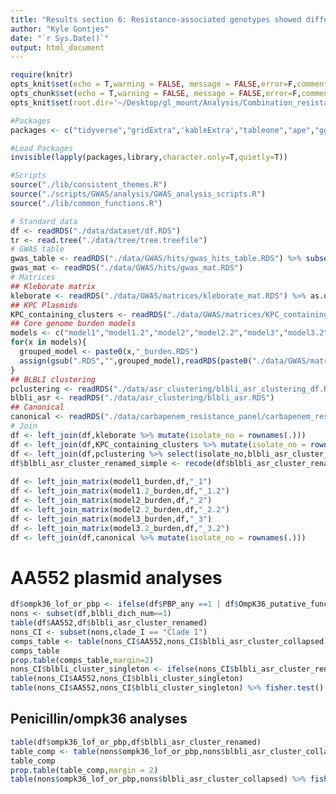 ```yaml
---
title: "Results section 6: Resistance-associated genotypes showed different propensities for spread"
author: "Kyle Gontjes"
date: "`r Sys.Date()`"
output: html_document
--- 
```


```r
require(knitr)
opts_knit$set(echo = T,warning = FALSE, message = FALSE,error=F,comment=NA)
opts_chunk$set(echo = T,warning = FALSE, message = FALSE,error=F,comment=NA)
opts_knit$set(root.dir='~/Desktop/gl_mount/Analysis/Combination_resistance/pre-intro-blbli-resistance-ms/')
```

```r
#Packages
packages <- c("tidyverse","gridExtra",'kableExtra',"tableone","ape","ggtree")

#Load Packages
invisible(lapply(packages,library,character.only=T,quietly=T))

#Scripts
source("./lib/consistent_themes.R")
source("./scripts/GWAS/analysis/GWAS_analysis_scripts.R")
source("./lib/common_functions.R")
```

```r
# Standard data
df <- readRDS("./data/dataset/df.RDS")
tr <- read.tree("./data/tree/tree.treefile")
# GWAS table
gwas_table <- readRDS("./data/GWAS/hits/gwas_hits_table.RDS") %>% subset(nn_qc=="Yes")
gwas_mat <- readRDS("./data/GWAS/hits/gwas_mat.RDS")  
# Matrices
## Kleborate matrix
kleborate <- readRDS("./data/GWAS/matrices/kleborate_mat.RDS") %>% as.data.frame 
## KPC Plasmids 
KPC_containing_clusters <- readRDS("./data/GWAS/matrices/KPC_containing_cluster_mat.RDS") %>% as.data.frame
## Core genome burden models
models <- c("model1","model1.2","model2","model2.2","model3","model3.2")
for(x in models){
  grouped_model <- paste0(x,"_burden.RDS")
  assign(gsub(".RDS","",grouped_model),readRDS(paste0("./data/GWAS/matrices/",grouped_model)) %>% as.data.frame)
}
## BLBLI clustering
pclustering <- readRDS("./data/asr_clustering/blbli_asr_clustering_df.RDS")
blbli_asr <- readRDS("./data/asr_clustering/blbli_asr.RDS")
## Canonical
canonical <- readRDS("./data/carbapenem_resistance_panel/carbapenem_resistance_panel_matrix.RDS")
# Join
df <- left_join(df,kleborate %>% mutate(isolate_no = rownames(.)))
df <- left_join(df,KPC_containing_clusters %>% mutate(isolate_no = rownames(.)))  
df <- left_join(df,pclustering %>% select(isolate_no,blbli_asr_cluster_renamed,blbli_asr_cluster_collapsed))
df$blbli_asr_cluster_renamed_simple <- recode(df$blbli_asr_cluster_renamed,"No Feature"="Susceptible" )
   
df <- left_join_matrix(model1_burden,df,"_1")
df <- left_join_matrix(model1.2_burden,df,"_1.2")
df <- left_join_matrix(model2_burden,df,"_2")
df <- left_join_matrix(model2.2_burden,df,"_2.2")
df <- left_join_matrix(model3_burden,df,"_3")
df <- left_join_matrix(model3.2_burden,df,"_3.2")
df <- left_join(df,canonical %>% mutate(isolate_no = rownames(.))) 
```

# AA552 plasmid analyses
```r
df$ompk36_lof_or_pbp <- ifelse(df$PBP_any ==1 | df$OmpK36_putative_function_altering == 1 ,1,0) 
nons <- subset(df,blbli_dich_num==1)
table(df$AA552,df$blbli_asr_cluster_renamed)
nons_CI <- subset(nons,clade_I == "Clade I")
comps_table <- table(nons_CI$AA552,nons_CI$blbli_asr_cluster_collapsed) 
comps_table
prop.table(comps_table,margin=2)
nons_CI$blbli_cluster_singleton <- ifelse(nons_CI$blbli_asr_cluster_renamed=="Singleton","Singleton","Cluster")
table(nons_CI$AA552,nons_CI$blbli_cluster_singleton)
table(nons_CI$AA552,nons_CI$blbli_cluster_singleton) %>% fisher.test()
```
 
## Penicillin/ompk36 analyses
```r
table(df$ompk36_lof_or_pbp,df$blbli_asr_cluster_renamed)
table_comp <- table(nons$ompk36_lof_or_pbp,nons$blbli_asr_cluster_collapsed)
table_comp
prop.table(table_comp,margin = 2)
table(nons$ompk36_lof_or_pbp,nons$blbli_asr_cluster_collapsed) %>% fisher.test()
```

